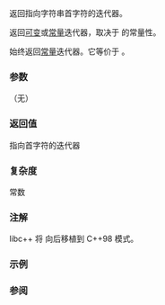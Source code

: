 {{cpp/string/basic_string/title|begin|cbegin}}
{{cpp/string/basic_string/navbar}}
{{dcl begin}}
{{dcla|anchor=no|num=1|noexcept=c++11|constexpr=c++20|
iterator begin();
}}
{{dcla|anchor=no|num=2|noexcept=c++11|constexpr=c++20|
const_iterator begin() const;
}}
{{dcla|anchor=no|num=3|constexpr=c++20|since=c++11|
const_iterator cbegin() const noexcept;
}}
{{dcl end}}

返回指向字符串首字符的迭代器。

{{tt|begin()}} 返回[[cpp/iterator|可变]]或[[cpp/iterator|常量]]迭代器，取决于 {{c|*this}} 的常量性。

{{tt|cbegin()}} 始终返回[[cpp/iterator|常量]]迭代器。它等价于 {{c|const_cast&lt;const basic_string&amp;&gt;(*this).begin()}}。

{{image|range-begin-end.svg}}

===参数===
（无）

===返回值===
指向首字符的迭代器

===复杂度===
常数

===注解===
libc++ 将 {{tt|cbegin()}} 向后移植到 C++98 模式。

===示例===
{{example
|code=
#include &lt;string&gt;
#include &lt;iostream&gt;

int main()
{
    std::string s("Exemplar");
    *s.begin() = 'e';
    std::cout &lt;&lt; s &lt;&lt;'\n';

    auto i = s.cbegin();
    std::cout &lt;&lt; *i &lt;&lt; '\n';
//  *i = 'E'; // 错误：i 是常量迭代器
}
|output=
exemplar
e
}}

===参阅===
{{dsc begin}}
{{dsc inc|cpp/string/basic_string/dsc end}}
{{dsc inc|cpp/string/basic_string_view/dsc begin}}
{{dsc end}}

{{langlinks|de|en|es|fr|it|ja|pl|pt|ru}}